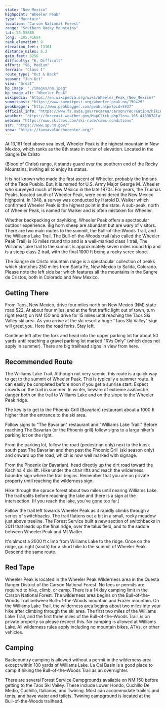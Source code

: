 ```yaml
---
state: "New Mexico"
highpoint: "Wheeler Peak"
type: "Mountain"
location: "Carson National Forest"
range: "Southern Rocky Mountains"
lat: 36.55685
long: -105.41684
rank_elevation: 8
elevation_feet: 13161
distance_miles: 6.2
gain_feet: 3250
difficulty: "6, Difficult"
effort: "98, Medium"
terrain: "Class I"
route_type: "Out & Back"
season: "Jun-Oct"
view: "Great"
hp_image: "./images/nm.jpeg"
hp_image_alt: "Wheeler Peak"
wikipedia: "https://en.wikipedia.org/wiki/Wheeler_Peak_(New_Mexico)"
summitpost: "https://www.summitpost.org/wheeler-peak-nm/150429"
peakbagger: "http://www.peakbagger.com/peak.aspx?pid=5937"
official_info: "https://www.fs.usda.gov/recarea/carson/recreation/hiking/recarea/?recid=44350&actid=50"
weather: "https://forecast.weather.gov/MapClick.php?lon=-105.416907&lat=36.556784"
webcam: "https://www.skitaos.com/ski-ride/cams-conditions"
sar: "https://www.sp.nm.gov/"
snow: "https://taosavalanchecenter.org/"
---
```


At 13,161 feet above sea level, Wheeler Peak is the highest mountain in New Mexico, which ranks as the 8th state in order of elevation. Located in the Sangre De Cristo

(Blood of Christ) range, it stands guard over the southern end of the Rocky Mountains, inviting all to enjoy its status.

It is not known who made the first ascent of Wheeler, probably the Indians of the Taos Pueblo. But, it is named for U.S. Army Major George M. Wheeler who surveyed much of New Mexico in the late 1870s. For years, the Truchas Peaks, located south of Wheeler Peak, were considered the New Mexico highpoint. In 1948, a survey was conducted by Harold D. Walker which confirmed Wheeler Peak is the highest point in the state. A sub-peak, north of Wheeler Peak, is named for Walker and is often mistaken for Wheeler.

Whether backpacking or dayhiking, Wheeler Peak offers a spectacular outdoor experience. Big horn sheep are abundant but are wary of visitors. There are two main routes to the summit, the Bull-of-the-Woods Trail, and the Williams Lake Trail. The Bull-of-the-Woods trail (also called the Wheeler Peak Trail) is 16 miles round trip and is a well-marked class 1 trail, The Williams Lake trail to the summit is approximately seven miles round trip and is a steep class 2 trail, with the final 1000 ft being a rocky scree slope.

The Sangre de Cristo mountain range is a spectacular collection of peaks which stretches 250 miles from Santa Fe, New Mexico to Salida, Colorado. Please note the left side bar which features all the mountains in the Sangre de Cristos, both in Colorado and New Mexico.

## Getting There
From Taos, New Mexico, drive four miles north on New Mexico (NM) state road 522. At about four miles, and at the first traffic light out of town, turn right (east) on NM 150 and drive for 15 miles until reaching the Taos Ski Valley ski area. As you arrive at the ski resort a huge "Taos Ski Valley" sign will greet you. Here the road forks. Stay left.

Continue left after the fork and head into the upper parking lot for about 50 yards until reaching a gravel parking lot marked "RVs Only" (which does not apply in summer). There are big trailhead signs in view from here.

## Recommended Route
The Williams Lake Trail. Although not very scenic, this route is a quick way to get to the summit of Wheeler Peak. This is typically a summer route. It can easily be completed before noon if you get a sunrise start. Expect crowds on the trail in summer. In winter, beware of extreme avalanche danger both on the trail to Williams Lake and on the slope to the Wheeler Peak ridge.

The key is to get to the Phoenix Grill (Bavarian) restaurant about a 1000 ft higher than the entrance to the ski area.

Follow signs to "The Bavarian" restaurant and "Williams Lake Trail." Before reaching The Bavarian (or the Phoenix grill) follow signs to a large hiker's parking lot on the right.

From the parking lot, follow the road (pedestrian only) next to the kiosk south past The Bavarian and then past the Phoenix Grill (ski season only) and onward up the road, which is now well marked with signage.

From the Phoenix (or Bavarian), head directly up the dirt road toward the Kachina 4 ski lift. Hike under the chair lifts and reach the wilderness boundry sign where the trail begins. Remember that you are on private property until reaching the wilderness sign.

Hike through the spruce forest about two miles until nearing Williams Lake. The trail splits before reaching the lake and there is a sign at the intersection. (If you reach the lake, you've gone too far.)

Follow the trail left towards Wheeler Peak as it rapidly climbs through a series of switchbacks. The trail flattens out a bit in a small, rocky meadow just above treeline. The Forest Service built a new section of switchbacks in 2011 that leads up the final ridge, over the talus field, and to the saddle between Wheeler Peak and Mt Walter.

It's almost a 2000 ft climb from Williams Lake to the ridge. Once on the ridge, go right (south) for a short hike to the summit of Wheeler Peak. Descend the same route.

## Red Tape
Wheeler Peak is located in the Wheeler Peak Wilderness area in the Questa Ranger District of the Carson National Forest. No fees or permits are required to hike, climb, or camp. There is a 14 day camping limit in the Carson National Forest. The wilderness area begins on the Bull-of-the-Woods Trail between Bull-of-the-Woods mountain and Frazer mountain. On the Williams Lake Trail, the wilderness area begins about two miles into your hike after climbing through the ski area. The first two miles of the Williams Lake Trail, and the first three miles of the Bull-of-the-Woods Trail, is on private property so please respect this. No camping is allowed at Williams Lake. All wilderness rules apply including no mountain bikes, ATVs, or other vehicles.

## Camping
Backcountry camping is allowed without a permit in the wilderness area except within 100 yards of Williams Lake. La Cal Basin is a good place to camp if hiking the Bull-of-the-Woods Trail as an overnighter.

There are several Forest Service Campgrounds available on NM 150 before getting to the Taos Ski Valley. These include Lower Hondo, Cuchillo De Medio, Cuchillo, Italianos, and Twining. Most can accommodate trailers and tents, and have water and toilets. Twining campground is located at the Bull-of-the-Woods trailhead.
